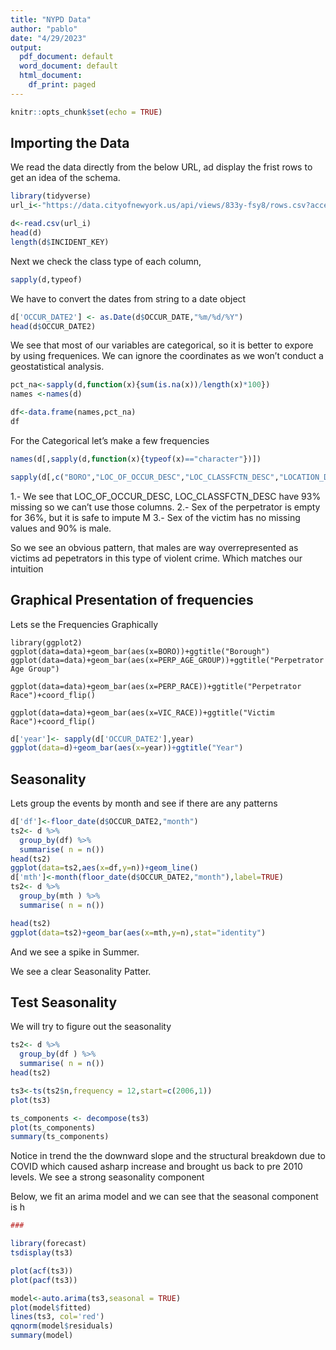 ---
title: "NYPD Data"
author: "pablo"
date: "4/29/2023"
output:
  pdf_document: default
  word_document: default
  html_document:
    df_print: paged
---

```{r setup, include=FALSE}
knitr::opts_chunk$set(echo = TRUE)
```

## Importing the Data

We read the data directly from the below URL, ad display the frist rows to get an idea of the schema. 

```{r }
library(tidyverse)
url_i<-"https://data.cityofnewyork.us/api/views/833y-fsy8/rows.csv?accessType=DOWNLOAD"

d<-read.csv(url_i)
head(d)
length(d$INCIDENT_KEY)
```
Next we check the class type of each column, 
```{r}
sapply(d,typeof)
```
We have to convert the dates from string to a date object
```{r}
d['OCCUR_DATE2'] <- as.Date(d$OCCUR_DATE,"%m/%d/%Y")
head(d$OCCUR_DATE2)
```

We see that most of our variables are categorical, so it is better to expore by using frequenices. 
We can ignore the coordinates as we won't conduct a geostatistical analysis.

```{r}
pct_na<-sapply(d,function(x){sum(is.na(x))/length(x)*100})
names <-names(d)

df<-data.frame(names,pct_na)
df
```
For the Categorical let's make a few frequencies

```{r,  echo=FALSE}
names(d[,sapply(d,function(x){typeof(x)=="character"})])

sapply(d[,c("BORO","LOC_OF_OCCUR_DESC","LOC_CLASSFCTN_DESC","LOCATION_DESC","STATISTICAL_MURDER_FLAG", "PERP_AGE_GROUP","PERP_SEX","PERP_RACE","VIC_AGE_GROUP","VIC_SEX","VIC_RACE")],function(x){t<-tibble::as.tibble(table(x)/27312);print(t) })


```

1.- We see that LOC_OF_OCCUR_DESC, LOC_CLASSFCTN_DESC have 93% missing so we can't use those columns. 
2.- Sex of the perpetrator is empty for 36%, but it is safe to impute M
3.- Sex of the victim has no missing values and 90% is male.

So we see an obvious pattern, that males are way overrepresented as victims ad pepetrators in this type of violent crime. Which matches our intuition



## Graphical Presentation of frequencies

Lets se the Frequencies Graphically 
```
library(ggplot2)
ggplot(data=data)+geom_bar(aes(x=BORO))+ggtitle("Borough")
ggplot(data=data)+geom_bar(aes(x=PERP_AGE_GROUP))+ggtitle("Perpetrator Age Group")

ggplot(data=data)+geom_bar(aes(x=PERP_RACE))+ggtitle("Perpetrator Race")+coord_flip()

ggplot(data=data)+geom_bar(aes(x=VIC_RACE))+ggtitle("Victim Race")+coord_flip()
```

```{r pressure, echo=FALSE}
d['year']<- sapply(d['OCCUR_DATE2'],year)
ggplot(data=d)+geom_bar(aes(x=year))+ggtitle("Year")
```


## Seasonality

Lets group the events by month and see if there are any patterns
```{r, echo=FALSE}
d['df']<-floor_date(d$OCCUR_DATE2,"month")
ts2<- d %>% 
  group_by(df) %>%
  summarise( n = n())
head(ts2)
ggplot(data=ts2,aes(x=df,y=n))+geom_line()
d['mth']<-month(floor_date(d$OCCUR_DATE2,"month"),label=TRUE)
ts2<- d %>% 
  group_by(mth ) %>%
  summarise( n = n()) 

head(ts2)
ggplot(data=ts2)+geom_bar(aes(x=mth,y=n),stat="identity")

```

And we see a spike in Summer.



We see a clear Seasonality Patter. 

## Test Seasonality

We will try to figure out the seasonality
```{r, echo=TRUE}

ts2<- d %>% 
  group_by(df ) %>%
  summarise( n = n()) 
head(ts2)

ts3<-ts(ts2$n,frequency = 12,start=c(2006,1))
plot(ts3)

ts_components <- decompose(ts3)
plot(ts_components)
summary(ts_components)
```

Notice in trend the the downward slope and the structural breakdown due to COVID which caused asharp increase and brought us back to pre 2010 levels. 
We see a strong seasonality component 

Below, we fit an arima model and we can see that the seasonal component is h
```{r }
###

library(forecast)
tsdisplay(ts3)

plot(acf(ts3))
plot(pacf(ts3))

model<-auto.arima(ts3,seasonal = TRUE)
plot(model$fitted)
lines(ts3, col='red')
qqnorm(model$residuals)
summary(model)

```
